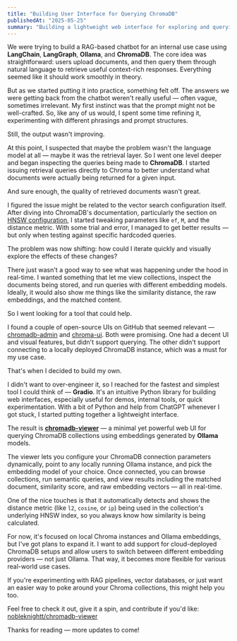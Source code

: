 ```yaml
---
title: "Building User Interface for Querying ChromaDB"
publishedAt: "2025-05-25"
summary: "Building a lightweight web interface for exploring and querying ChromaDB collections using Ollama-powered embedding models."
---
```


We were trying to build a RAG-based chatbot for an internal use case using **LangChain**, **LangGraph**, **Ollama**, and **ChromaDB**. The core idea was straightforward: users upload documents, and then query them through natural language to retrieve useful context-rich responses. Everything seemed like it should work smoothly in theory.

But as we started putting it into practice, something felt off. The answers we were getting back from the chatbot weren't really useful — often vague, sometimes irrelevant. My first instinct was that the prompt might not be well-crafted. So, like any of us would, I spent some time refining it, experimenting with different phrasings and prompt structures.

Still, the output wasn't improving.

At this point, I suspected that maybe the problem wasn't the language model at all — maybe it was the retrieval layer. So I went one level deeper and began inspecting the queries being made to **ChromaDB**. I started issuing retrieval queries directly to Chroma to better understand what documents were actually being returned for a given input.

And sure enough, the quality of retrieved documents wasn't great.

I figured the issue might be related to the vector search configuration itself. After diving into ChromaDB's documentation, particularly the section on [HNSW configuration](https://cookbook.chromadb.dev/core/configuration/#hnsw-configuration), I started tweaking parameters like `ef`, `M`, and the distance metric. With some trial and error, I managed to get better results — but only when testing against specific hardcoded queries.

The problem was now shifting: how could I iterate quickly and visually explore the effects of these changes?

There just wasn't a good way to see what was happening under the hood in real-time. I wanted something that let me view collections, inspect the documents being stored, and run queries with different embedding models. Ideally, it would also show me things like the similarity distance, the raw embeddings, and the matched content.

So I went looking for a tool that could help.

I found a couple of open-source UIs on GitHub that seemed relevant — [chromadb-admin](https://github.com/flanker/chromadb-admin) and [chroma-ui](https://github.com/thakkaryash94/chroma-ui). Both were promising. One had a decent UI and visual features, but didn't support querying. The other didn't support connecting to a locally deployed ChromaDB instance, which was a must for my use case.

That's when I decided to build my own.

I didn't want to over-engineer it, so I reached for the fastest and simplest tool I could think of — **Gradio**. It's an intuitive Python library for building web interfaces, especially useful for demos, internal tools, or quick experimentation. With a bit of Python and help from ChatGPT whenever I got stuck, I started putting together a lightweight interface.

The result is **[chromadb-viewer](https://github.com/nobleknightt/chromadb-viewer)** — a minimal yet powerful web UI for querying ChromaDB collections using embeddings generated by **Ollama** models.

The viewer lets you configure your ChromaDB connection parameters dynamically, point to any locally running Ollama instance, and pick the embedding model of your choice. Once connected, you can browse collections, run semantic queries, and view results including the matched document, similarity score, and raw embedding vectors — all in real-time.

One of the nice touches is that it automatically detects and shows the distance metric (like `l2`, `cosine`, or `ip`) being used in the collection's underlying HNSW index, so you always know how similarity is being calculated.

For now, it's focused on local Chroma instances and Ollama embeddings, but I've got plans to expand it. I want to add support for cloud-deployed ChromaDB setups and allow users to switch between different embedding providers — not just Ollama. That way, it becomes more flexible for various real-world use cases.

If you're experimenting with RAG pipelines, vector databases, or just want an easier way to poke around your Chroma collections, this might help you too.

Feel free to check it out, give it a spin, and contribute if you'd like: [nobleknightt/chromadb-viewer](https://github.com/nobleknightt/chromadb-viewer)

Thanks for reading — more updates to come!

